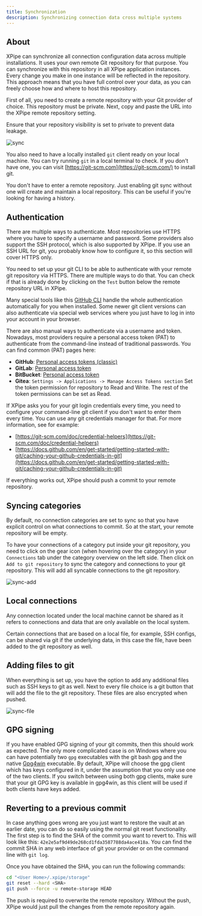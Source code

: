 ```yaml
---
title: Synchronization
description: Synchronizing connection data cross multiple systems
---
```


## About

XPipe can synchronize all connection configuration data across multiple installations. It uses your own remote Git repository for that purpose. You can synchronize with this repository in all XPipe application instances. Every change you make in one instance will be reflected in the repository. This approach means that you have full control over your data, as you can freely choose how and where to host this repository.

First of all, you need to create a remote repository with your Git provider of choice. This repository must be private. Next, copy and paste the URL into the XPipe remote repository setting.

<Callout type="warn">Ensure that your repository visibility is set to private to prevent data leakage.</Callout>

![sync](/sync.png)

You also need to have a locally installed `git` client ready on your local machine. You can try running `git` in a local terminal to check.
If you don't have one, you can visit [https://git-scm.com](https://git-scm.com/) to install git.

<Callout type="info">You don't have to enter a remote repository. Just enabling git sync without one will create and maintain a local repository. This can be useful if you're looking for having a history.</Callout>


## Authentication

There are multiple ways to authenticate. Most repositories use HTTPS where you have to specify a username and password.
Some providers also support the SSH protocol, which is also supported by XPipe.
If you use an SSH URL for git, you probably know how to configure it, so this section will cover HTTPS only.

You need to set up your git CLI to be able to authenticate with your remote git repository via HTTPS. There are multiple ways to do that.
You can check if that is already done by clicking on the `Test` button below the remote repository URL in XPipe.

Many special tools like this [GitHub CLI](https://cli.github.com/) handle the whole authentication automatically for you when installed.
Some newer git client versions can also authenticate via special web services where you just have to log in into your account in your browser.

There are also manual ways to authenticate via a username and token.
Nowadays, most providers require a personal access token (PAT) to authenticate from the command-line instead of traditional passwords.
You can find common (PAT) pages here:
- **GitHub**: [Personal access tokens (classic)](https://github.com/settings/tokens)
- **GitLab**: [Personal access token](https://docs.gitlab.com/ee/user/profile/personal_access_tokens.html)
- **BitBucket**: [Personal access token](https://support.atlassian.com/bitbucket-cloud/docs/access-tokens/)
- **Gitea**: `Settings -> Applications -> Manage Access Tokens section`
Set the token permission for repository to Read and Write. The rest of the token permissions can be set as Read.

If XPipe asks you for your git login credentials every time, you need to configure your command-line git client if you don't want to enter them every time.
You can use any git credentials manager for that.
For more information, see for example:
- [https://git-scm.com/doc/credential-helpers](https://git-scm.com/doc/credential-helpers)
- [https://docs.github.com/en/get-started/getting-started-with-git/caching-your-github-credentials-in-git](https://docs.github.com/en/get-started/getting-started-with-git/caching-your-github-credentials-in-git)

If everything works out, XPipe should push a commit to your remote repository.

## Syncing categories

By default, no connection categories are set to sync so that you have explicit control on what connections to commit.
So at the start, your remote repository will be empty.

To have your connections of a category put inside your git repository,
you need to click on the gear icon (when hovering over the category)
in your `Connections` tab under the category overview on the left side.
Then click on `Add to git repository` to sync the category and connections to your git repository.
This will add all syncable connections to the git repository.

![sync-add](/sync-add.png)

## Local connections

Any connection located under the local machine cannot be shared as it refers to connections and data that are only available on the local system.

Certain connections that are based on a local file, for example, SSH configs, can be shared via git if the underlying data, in this case the file, have been added to the git repository as well.

## Adding files to git

When everything is set up, you have the option to add any additional files such as SSH keys to git as well.
Next to every file choice is a git button that will add the file to the git repository.
These files are also encrypted when pushed.

![sync-file](/sync-file.png)

## GPG signing

If you have enabled GPG signing of your git commits, then this should work as expected. The only more complicated case is on Windows where you can have potentially two `gpg` executables with the git bash gpg and the native [Gpg4win](https://www.gpg4win.org/) executable. By default, XPipe will choose the gpg client which has keys configured in it, under the assumption that you only use one of the two clients. If you switch between using both gpg clients, make sure that your git GPG key is available in gpg4win, as this client will be used if both clients have keys added.

## Reverting to a previous commit

In case anything goes wrong are you just want to restore the vault at an earlier date, you can do so easily using the normal git reset functionality. The first step is to find the SHA of the commit you want to revert to. This will look like this: `42e2e5af9d49de268cd1fda3587788da4ace418a`. You can find the commit SHA in any web interface of git your provider or on the command line with `git log`.

Once you have obtained the SHA, you can run the following commands:

```bash
cd "<User Home>/.xpipe/storage"
git reset --hard <SHA>
git push --force -u remote-storage HEAD
```

The push is required to overwrite the remote repository. Without the push, XPipe would just pull the changes from the remote repository again.